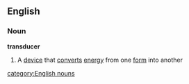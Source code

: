 ==English==
===Noun===
'''transducer'''
{{wikipedia}}
# A [[device]] that [[convert]]s [[energy]] from one [[form]] into another
[[category:English nouns]]